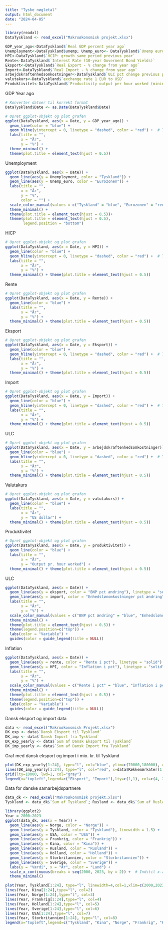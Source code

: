 ```yaml
---
title: "Tyske nøgletal"
output: html_document
date: "2024-04-05"
---
```



```r
library(readxl)
DataTyskland <- read_excel("Makroøkonomisk projekt.xlsx")
```

```r
GDP_year_ago<-DataTyskland$`Real GDP percent year ago`
Unemployment<-DataTyskland$unemp; Unemp_euro<- DataTyskland$`Unemp eurozone`
HPI<-DataTyskland$`HCIP: growth same period previous year`
Rente<-DataTyskland$`Interest Rate (10-year Goverment Bond Yields)`
Eksport<-DataTyskland$`Real Export - % change from year ago`
Import<-DataTyskland$`Real Import - % change from year ago`
arbejdskraftenhedsomkostninger<-DataTyskland$`ULC pct change previous period`
valutakurs<-DataTyskland$`exchange rate 1 EUR to USD`
Produktivitet<-DataTyskland$`Productivity output per hour worked (mining and manufacturing)`
```


GDP Year ago
```r
# Konverter datoer til korrekt format
DataTyskland$Date <- as.Date(DataTyskland$Date)

# Opret ggplot-objekt og plot grafen
ggplot(DataTyskland, aes(x = Date, y = GDP_year_ago)) +
  geom_line(color = "blue") +
  geom_hline(yintercept = 0, linetype = "dashed", color = "red") +  # Tilføj linjen ved y = 0
  labs(title = "",
       x = "År",
       y = "%") +
  theme_minimal() +
  theme(plot.title = element_text(hjust = 0.5))
```



Unemployment
```r
ggplot(DataTyskland, aes(x = Date)) +
  geom_line(aes(y = Unemployment, color = "Tyskland")) +
  geom_line(aes(y = Unemp_euro, color = "Eurozonen")) +
  labs(title = "",
       x = "År",
       y = "%",
       color = "") +
  scale_color_manual(values = c("Tyskland" = "blue", "Eurozonen" = "red")) +
  theme_minimal() +
  theme(plot.title = element_text(hjust = 0.5))+
  theme(plot.title = element_text(hjust = 0.5),
        legend.position = "bottom")
```



HICP
```r
# Opret ggplot-objekt og plot grafen
ggplot(DataTyskland, aes(x = Date, y = HPI)) +
  geom_line(color = "blue") +
  geom_hline(yintercept = 0, linetype = "dashed", color = "red") +  # Tilføj linjen ved y = 0
  labs(title = "",
       x = "År",
       y = "%") +
  theme_minimal() + theme(plot.title = element_text(hjust = 0.5))
```



Rente
```r
# Opret ggplot-objekt og plot grafen
ggplot(DataTyskland, aes(x = Date, y = Rente)) +
  geom_line(color = "blue") +
  labs(title = "",
       x = "År",
       y = "%") +
  theme_minimal() + theme(plot.title = element_text(hjust = 0.5))
```



Eksport
```r
# Opret ggplot-objekt og plot grafen
ggplot(DataTyskland, aes(x = Date, y = Eksport)) +
  geom_line(color = "blue") +
  geom_hline(yintercept = 0, linetype = "dashed", color = "red") +  # Tilføj linjen ved y = 0
  labs(title = "",
       x = "År",
       y = "%") +
  theme_minimal() + theme(plot.title = element_text(hjust = 0.5))
```



Import
```r
# Opret ggplot-objekt og plot grafen
ggplot(DataTyskland, aes(x = Date, y = Import)) +
  geom_line(color = "blue") +
  geom_hline(yintercept = 0, linetype = "dashed", color = "red") +  # Tilføj linjen ved y = 0
  labs(title = "",
       x = "År",
       y = "%") +
  theme_minimal() + theme(plot.title = element_text(hjust = 0.5))
```



ULC
```r
# Opret ggplot-objekt og plot grafen
ggplot(DataTyskland, aes(x = Date, y = arbejdskraftenhedsomkostninger)) +
  geom_line(color = "blue") +
  geom_hline(yintercept = 0, linetype = "dashed", color = "red") +  # Tilføj linjen ved y = 0
  labs(title = "",
       x = "År",
       y = "%") +
  theme_minimal() + theme(plot.title = element_text(hjust = 0.5))
```



Valutakurs
```r
# Opret ggplot-objekt og plot grafen
ggplot(DataTyskland, aes(x = Date, y = valutakurs)) +
  geom_line(color = "blue") +
  labs(title = "",
       x = "År",
       y = "US dollar") +
  theme_minimal() + theme(plot.title = element_text(hjust = 0.5))
```



Produktivitet
```r
# Opret ggplot-objekt og plot grafen
ggplot(DataTyskland, aes(x = Date, y = produktivitet)) +
  geom_line(color = "blue") +
  labs(title = "",
       x = "År",
       y = "Output pr. hour worked") +
  theme_minimal() + theme(plot.title = element_text(hjust = 0.5))
```



ULC
```r
ggplot(DataTyskland, aes(x = Date)) +
  geom_line(aes(y = eksport, color = "BNP pct ændring"), linetype = "solid") +
  geom_line(aes(y = import, color = "Enhedslønomkostninger pct ændring"), linetype = "solid")+ # Tilføjelse af linje for enhedslønomkostninger
  labs(title = "",
       x = "År",
       y = "%") +
  scale_color_manual(values = c("BNP pct ændring" = "blue", "Enhedslønomkostninger pct ændring" = "red")) +  # Justér farverne efter behov
  theme_minimal() +
  theme(plot.title = element_text(hjust = 0.5)) +
  theme(legend.position=c("top")) +
  labs(color = "Variable") +
  guides(color = guide_legend(title = NULL))
```




Inflation
```r
ggplot(DataTyskland, aes(x = Date)) +
  geom_line(aes(y = rente, color = "Rente i pct"), linetype = "solid") +
  geom_line(aes(y = HPI, color = "Inflation i pct"), linetype = "solid")+ # Tilføjelse af linje for enhedslønomkostninger
  labs(title = "",
       x = "År",
       y = "%") +
  scale_color_manual(values = c("Rente i pct" = "blue", "Inflation i pct" = "red")) +  # Justér farverne efter behov
  theme_minimal() +
  theme(plot.title = element_text(hjust = 0.5)) +
  theme(legend.position=c("top")) +
  labs(color = "Variable") +
  guides(color = guide_legend(title = NULL))
```




Dansk eksport og import data
```r
data <- read_excel("Makroøkonomisk Projekt.xlsx")
DK_exp <- data$`Dansk Eksport til Tyskland`
DK_imp <- data$`Dansk Import fra Tyskland`
DK_exp_yearly <- data$`Sum af Dansk Eksport til Tyskland`
DK_imp_yearly <- data$`Sum af Dansk Import fra Tyskland`
```

Graf med dansk eksport og import i mio. kr. til Tyskland
```r
plot(DK_exp_yearly[1:24], type="l", col="blue", ylim=c(70000,180000), xlab="År",ylab="Mio. kr", x=data$Rækkemærkater[1:24])
lines(DK_imp_yearly[1:24], type="l", col="red", x=data$Rækkemærkater[1:24])
grid(lty=10000, lwd=1, col="gray")
legend(x="topleft",legend=c("Eksport", "Import"),lty=c(1,1), col=c(4, 2))
```


Data for danske samarbejdspartnere
```r
data_dk <- read_excel("Makroøkonomisk projekt.xlsx")
Tyskland <- data_dk$`Sum af Tyskland`; Rusland <- data_dk$`Sum af Rusland`; USA <- data_dk$`Sum af USA`; Kina <- data_dk$`Sum af Kina`; Sverige <- data_dk$`Sum af Sverige`; Holland <- data_dk$`Sum af Nederlandene`; Frankrig <- data_dk$`Sum af Frankrig` ; Storbritannien<- data_dk$`Sum af Storbritannien`; Norge <- data_dk$`Sum af Norge`
```



```r
library(ggplot2)
Year = 2000:2023
ggplot(data_dk, aes(x = Year)) +
  geom_line(aes(y = Norge, color = "Norge")) +
  geom_line(aes(y = Tyskland, color = "Tyskland"), linewidth = 1.5) +
  geom_line(aes(y = USA, color = "USA")) +
  geom_line(aes(y = Frankrig, color = "Frankrig")) +
  geom_line(aes(y = Kina, color = "Kina")) +
  geom_line(aes(y = Rusland, color = "Rusland")) +
  geom_line(aes(y = Holland, color = "Holland")) +
  geom_line(aes(y = Storbritannien, color = "Storbritannien")) +
  geom_line(aes(y = Sverige, color = "Sverige")) +
  labs(y = "Værdi", x = "År", color = "Land") +
  scale_x_continuous(breaks = seq(2000, 2023, by = 2)) +  # Indstil x-akse etiketter
  theme_minimal()
```

```r
plot(Year, Tyskland[1:24], type="l", linewidth=4,col=1,xlim=c(2000,2023), ylim=c(5000,130000), ylab="Eksport", xlab="År")
lines(Year, Kina[1:24],type="l", col=2)
lines(Year, Norge[1:24],type="l", col=3)
lines(Year, Frankrig[1:24],type="l", col=4)
lines(Year, Holland[1:24],type="l", col=5)
lines(Year, Sverige[1:24],type="l", col=6)
lines(Year, USA[1:24],type="l", col=7)
lines(Year, Storbritannien[1:24], type="l", col=8)
legend(x="topleft",legend=c("Tyskland", "Kina", "Norge", "Frankrig", "Holland", "Sverige", "USA", "Storbritannien"),lty=c(1,1), col=c(1, 2,3,4,5,6,7), cex=0.6)
```

